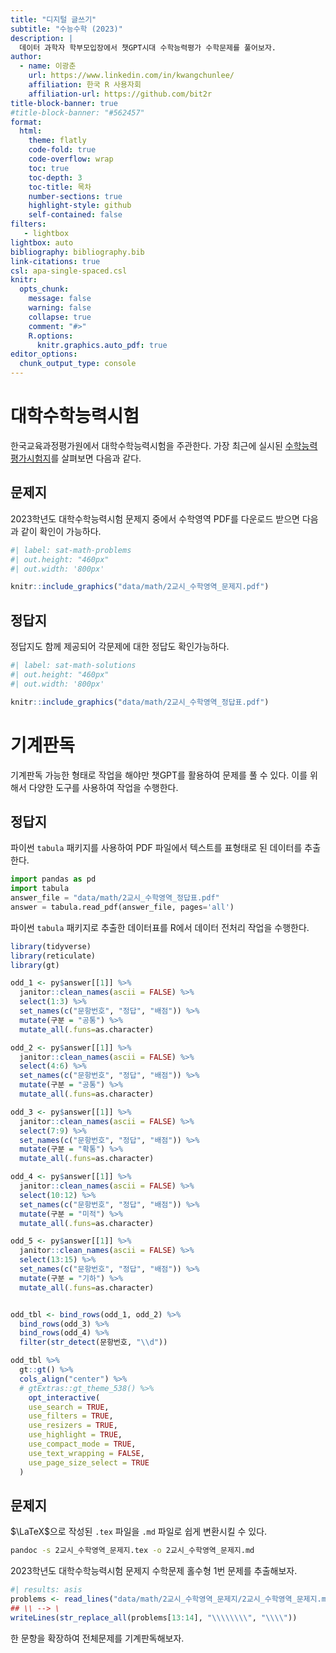 ```yaml
---
title: "디지털 글쓰기"
subtitle: "수능수학 (2023)"
description: |
  데이터 과학자 학부모입장에서 챗GPT시대 수학능력평가 수학문제를 풀어보자.
author:
  - name: 이광춘
    url: https://www.linkedin.com/in/kwangchunlee/
    affiliation: 한국 R 사용자회
    affiliation-url: https://github.com/bit2r
title-block-banner: true
#title-block-banner: "#562457"
format:
  html:
    theme: flatly
    code-fold: true
    code-overflow: wrap
    toc: true
    toc-depth: 3
    toc-title: 목차
    number-sections: true
    highlight-style: github    
    self-contained: false
filters:
   - lightbox
lightbox: auto
bibliography: bibliography.bib
link-citations: true
csl: apa-single-spaced.csl
knitr:
  opts_chunk: 
    message: false
    warning: false
    collapse: true
    comment: "#>" 
    R.options:
      knitr.graphics.auto_pdf: true
editor_options: 
  chunk_output_type: console
---
```


# 대학수학능력시험

한국교육과정평가원에서 대학수학능력시험을 주관한다. 가장 최근에 실시된
[수학능력평가시험지](https://www.suneung.re.kr/sub/info.do?m=0401&s=suneung)를 살펴보면 다음과 같다.

## 문제지

2023학년도 대학수학능력시험 문제지 중에서 수학영역 PDF를 다운로드 받으면 
다음과 같이 확인이 가능하다.

``` r
#| label: sat-math-problems
#| out.height: "460px"
#| out.width: '800px'

knitr::include_graphics("data/math/2교시_수학영역_문제지.pdf")
```


## 정답지

정답지도 함께 제공되어 각문제에 대한 정답도 확인가능하다.

``` r
#| label: sat-math-solutions
#| out.height: "460px"
#| out.width: '800px'

knitr::include_graphics("data/math/2교시_수학영역_정답표.pdf")
```


# 기계판독

기계판독 가능한 형태로 작업을 해야만 챗GPT를 활용하여 문제를 풀 수 있다.
이를 위해서 다양한 도구를 사용하여 작업을 수행한다.

## 정답지

파이썬 `tabula` 패키지를 사용하여 PDF 파일에서 텍스트를 표형태로 된 데이터를 추출한다.

```python
import pandas as pd
import tabula
answer_file = "data/math/2교시_수학영역_정답표.pdf"
answer = tabula.read_pdf(answer_file, pages='all')
```

파이썬 `tabula` 패키지로 추출한 데이터표를 R에서 데이터 전처리 작업을 수행한다.

```r
library(tidyverse)
library(reticulate)
library(gt)

odd_1 <- py$answer[[1]] %>% 
  janitor::clean_names(ascii = FALSE) %>% 
  select(1:3) %>% 
  set_names(c("문항번호", "정답", "배점")) %>% 
  mutate(구분 = "공통") %>% 
  mutate_all(.funs=as.character)

odd_2 <- py$answer[[1]] %>% 
  janitor::clean_names(ascii = FALSE) %>% 
  select(4:6) %>% 
  set_names(c("문항번호", "정답", "배점")) %>% 
  mutate(구분 = "공통") %>% 
  mutate_all(.funs=as.character)

odd_3 <- py$answer[[1]] %>% 
  janitor::clean_names(ascii = FALSE) %>% 
  select(7:9) %>% 
  set_names(c("문항번호", "정답", "배점")) %>% 
  mutate(구분 = "확통") %>% 
  mutate_all(.funs=as.character)

odd_4 <- py$answer[[1]] %>% 
  janitor::clean_names(ascii = FALSE) %>% 
  select(10:12) %>% 
  set_names(c("문항번호", "정답", "배점")) %>% 
  mutate(구분 = "미적") %>% 
  mutate_all(.funs=as.character)

odd_5 <- py$answer[[1]] %>% 
  janitor::clean_names(ascii = FALSE) %>% 
  select(13:15) %>% 
  set_names(c("문항번호", "정답", "배점")) %>% 
  mutate(구분 = "기하") %>% 
  mutate_all(.funs=as.character)


odd_tbl <- bind_rows(odd_1, odd_2) %>% 
  bind_rows(odd_3) %>% 
  bind_rows(odd_4) %>% 
  filter(str_detect(문항번호, "\\d"))

odd_tbl %>% 
  gt::gt() %>% 
  cols_align("center") %>% 
  # gtExtras::gt_theme_538() %>% 
    opt_interactive(
    use_search = TRUE,
    use_filters = TRUE,
    use_resizers = TRUE,
    use_highlight = TRUE,
    use_compact_mode = TRUE,
    use_text_wrapping = FALSE,
    use_page_size_select = TRUE
  )
```


## 문제지

$\LaTeX$으로 작성된 `.tex` 파일을 `.md` 파일로 쉽게 변환시킬 수 있다.

```bash
pandoc -s 2교시_수학영역_문제지.tex -o 2교시_수학영역_문제지.md
```

2023학년도 대학수학능력시험 문제지 수학문제 홀수형 1번 문제를 추출해보자.

```r
#| results: asis
problems <- read_lines("data/math/2교시_수학영역_문제지/2교시_수학영역_문제지.md")
## \\ --> \
writeLines(str_replace_all(problems[13:14], "\\\\\\\\", "\\\\"))
```

한 문항을 확장하여 전체문제를 기계판독해보자.





